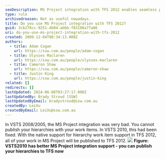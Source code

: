 ```yaml
---
seoDescription: MS Project integration with TFS 2012 enables seamless publishing of hierarchies and work items.
type: rule
archivedreason: Not as useful nowadays.
title: Do you use MS Project integration with TFS 2012?
guid: 3cb278cc-9251-4b04-abbb-f83108a77a86
uri: do-you-use-ms-project-integration-with-tfs-2012
created: 2009-12-04T08:34:13.000Z
authors:
  - title: Adam Cogan
    url: https://ssw.com.au/people/adam-cogan
  - title: Ulysses Maclaren
    url: https://ssw.com.au/people/ulysses-maclaren
  - title: Cameron Shaw
    url: https://ssw.com.au/people/cameron-shaw
  - title: Justin King
    url: https://ssw.com.au/people/justin-king
related: []
redirects: []
lastUpdated: 2024-06-08T03:27:17.000Z
lastUpdatedBy: Brady Stroud [SSW]
lastUpdatedByEmail: bradystroud@ssw.com.au
createdBy: LeiXu
createdByEmail: LeiXu@ssw.com.au
---
```


In VSTS 2008/2005, the MS Project integration was very bad. You cannot publish your hierarchies with your work items. In VSTS 2010, this had been fixed. With the native support for hierarchy work item support in TFS 2012, all of your work in MS Project will be published to TFS 2012.
![](VSTS2010-MSProject.jpg)
**Figure: VSTS2010 has better MS Project integration support - you can publish your hierarchies to TFS now**
